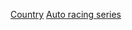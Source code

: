 {{commonscat|Automobile racing series by country}}

[[Category:賽車系列賽|Country]]
[[Category:各國動力運動比賽|Auto racing series]]